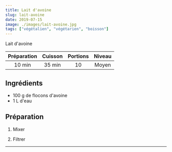 ```yaml
---
title: Lait d'avoine
slug: lait-avoine
date: 2019-07-15
image: ./images/lait-avoine.jpg
tags: ["végétalien", "végétarien", "boisson"]
---
```


<StyledParagraph>Lait d'avoine</StyledParagraph>

| Préparation | Cuisson | Portions | Niveau |
| :-: | :-: | :-: | :-: |
| 10 min | 35 min | 10 | Moyen |

## Ingrédients
- <ListItem>100 g de flocons d'avoine</ListItem>
- <ListItem>1 L d'eau</ListItem>

## Préparation

1. Mixer

2. Filtrer

---
